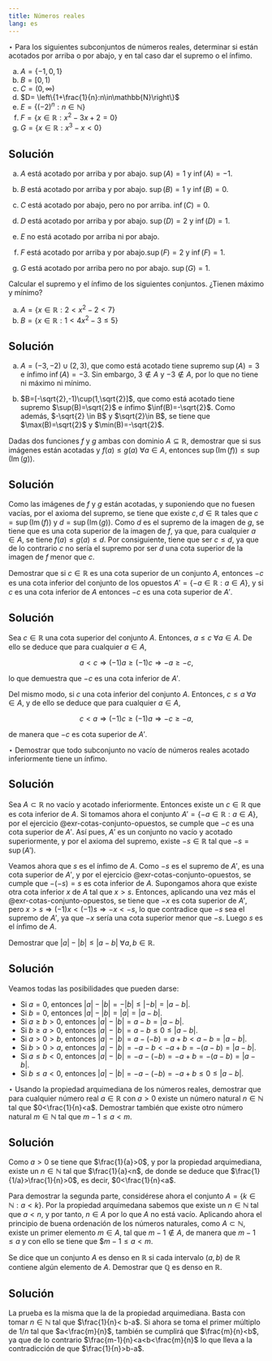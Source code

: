 ```yaml
---
title: Números reales
lang: es
---
```


:::{#exr-supremos-infimos-reales}
$\star$
Para los siguientes subconjuntos de números reales, determinar si están acotados por arriba o por abajo, y en tal caso dar el supremo o el ínfimo.

a. $A = \{-1,0,1\}$
a. $B= [0,1)$
a. $C= (0,\infty)$
a. $D= \left\{1+\frac{1}{n}:n\in\mathbb{N}\right\}$
a. $E= \left\{(-2)^n:n\in\mathbb{N}\right\}$
a. $F= \{x\in\mathbb{R}:x^2-3x+2=0\}$
a. $G= \{x\in\mathbb{R}:x^3-x<0\}$
:::

:::{.callout-tip collapse="true"}
## Solución
a. $A$ está acotado por arriba y por abajo. $\sup(A)=1$ y $\inf(A)=-1$.

a. $B$ está acotado por arriba y por abajo. $\sup(B)=1$ y $\inf(B)=0$.

a. $C$ está acotado por abajo, pero no por arriba. $\inf(C)=0$.

a. $D$ está acotado por arriba y por abajo. $\sup(D)=2$ y $\inf(D)=1$.

a. $E$ no está acotado por arriba ni por abajo.

a. $F$ está acotado por arriba y por abajo.$\sup(F)=2$ y $\inf(F)=1$.

a. $G$ está acotado por arriba pero no por abajo. $\sup(G)=1$.
:::

:::{#exr-supremo-infimo-maximo-minimo-2}
Calcular el supremo y el ínfimo de los siguientes conjuntos. ¿Tienen máximo y mínimo?

a. $A=\{x\in \mathbb{R} : 2 < x^2-2 < 7\}$
b. $B=\{x\in \mathbb{R} : 1 < 4x^2 - 3 \leq 5\}$
:::

:::{.callout-tip collapse="true"}
## Solución
a. $A=(-3,-2)\cup(2,3)$, que como está acotado tiene supremo $\sup(A)=3$ e ínfimo $\inf(A)=-3$. Sin embargo, $3\not \in A$ y $-3\not\in A$, por lo que no tiene ni máximo ni mínimo.

b. $B=[-\sqrt{2},-1)\cup(1,\sqrt{2}]$, que como está acotado tiene supremo $\sup(B)=\sqrt{2}$ e ínfimo $\inf(B)=-\sqrt{2}$. Como además, $-\sqrt{2} \in B$ y $\sqrt{2}\in B$, se tiene que $\max(B)=\sqrt{2}$ y $\min(B)=-\sqrt{2}$.
:::

:::{#exr-supremo-funciones}
Dadas dos funciones $f$ y $g$ ambas con dominio $A\subseteq \mathbb{R}$, demostrar que si sus imágenes están acotadas y $f(a)\leq g(a)$ $\forall a\in A$, entonces $\sup(\operatorname{Im}(f))\leq \sup(\operatorname{Im}(g))$.
:::

:::{.callout-tip collapse="true"}
## Solución
Como las imágenes de $f$ y $g$ están acotadas, y suponiendo que no fuesen vacías, por el axioma del supremo, se tiene que existe $c,d\in\mathbb{R}$ tales que $c=\sup(\operatorname{Im}(f))$ y $d= \sup(\operatorname{Im}(g))$. Como $d$ es el supremo de la imagen de $g$, se tiene que es una cota superior de la imagen de $f$, ya que, para cualquier $a\in A$, se tiene $f(a)\leq g(a)\leq d$. Por consiguiente, tiene que ser $c\leq d$, ya que de lo contrario $c$ no sería el supremo por ser $d$ una cota superior de la imagen de $f$ menor que $c$.
:::

<!-- :::{#exr-no-completitud-racionales}
Demostrar que el conjunto de los números racionales no cumple el axioma de completitud.
::: -->

:::{#exr-cotas-conjunto-opuestos}
Demostrar que si $c\in\mathbb{R}$ es una cota superior de un conjunto $A$, entonces $-c$ es una cota inferior del conjunto de los opuestos $A'=\{-a\in\mathbb{R}: a\in A\}$, y si $c$ es una cota inferior de $A$ entonces $-c$ es una cota superior de $A'$.
:::

:::{.callout-tip collapse="true"}
## Solución
Sea $c\in\mathbb{R}$ una cota superior del conjunto $A$. Entonces, $a\leq c$ $\forall a\in A$. De ello se deduce que para cualquier $a\in A$,

$$
a<c \Rightarrow (-1)a\geq (-1)c \Rightarrow -a\geq -c, 
$$

lo que demuestra que $-c$ es una cota inferior de $A'$.

Del mismo modo, si $c$ una cota inferior del conjunto $A$. Entonces, $c\leq a$ $\forall a\in A$, y de ello se deduce que para cualquier $a\in A$,

$$
c<a \Rightarrow (-1)c\geq (-1)a \Rightarrow -c\geq -a, 
$$

de manera que $-c$ es cota superior de $A'$.
:::

:::{#exr-propiedad-infimo}
$\star$
Demostrar que todo subconjunto no vacío de números reales acotado inferiormente tiene un ínfimo.
:::

:::{.callout-tip collapse="true"}
## Solución


Sea $A\subset\mathbb{R}$ no vacío y acotado inferiormente. Entonces existe un $c\in\mathbb{R}$ que es cota inferior de $A$. Si tomamos ahora el conjunto $A'=\{-a\in\mathbb{R}: a\in A\}$, por el ejercicio @exr-cotas-conjunto-opuestos, se cumple que $-c$ es una cota superior de $A'$. Así pues, $A'$ es un conjunto no vacío y acotado superiormente, y por el axioma del supremo, existe $-s\in\mathbb{R}$ tal que $-s=\sup(A')$.

Veamos ahora que $s$ es el ínfimo de $A$. Como $-s$ es el supremo de $A'$, es una cota superior de $A'$, y por el ejercicio @exr-cotas-conjunto-opuestos, se cumple que $-(-s)=s$ es cota inferior de $A$. Supongamos ahora que existe otra cota inferior $x$ de $A$ tal que $x>s$. Entonces, aplicando una vez más el @exr-cotas-conjunto-opuestos, se tiene que $-x$ es cota superior de $A'$, pero $x>s\Rightarrow (-1)x<(-1)s \Rightarrow -x<-s$, lo que contradice que $-s$ sea el supremo de $A'$, ya que $-x$ sería una cota superior menor que $-s$. Luego $s$ es el ínfimo de $A$.
:::


:::{#exr-propiedad-valor-absoluto}
Demostrar que $|a|-|b|\leq |a-b|$ $\forall a,b\in\mathbb{R}$.
:::

:::{.callout-tip collapse="true"}
## Solución
Veamos todas las posibilidades que pueden darse:

- Si $a=0$, entonces $|a|-|b|= -|b|\leq |-b| = |a-b|$.
- Si $b=0$, entonces $|a|-|b|=|a|= |a-b|$.
- Si $a\geq b>0$, entonces $|a|-|b|=a-b=|a-b|$.
- Si $b\geq a>0$, entonces $|a|-|b|=a-b\leq 0\leq |a-b|$.
- Si $a>0>b$, entonces $|a|-|b| = a-(-b) =a+b < a-b =|a-b|$.
- Si $b>0>a$, entonces $|a|-|b| = -a-b < -a+b = -(a-b) = |a-b|$.
- Si $a\leq b<0$, entonces $|a|-|b| = -a-(-b) = -a+b = -(a-b) = |a-b|$.
- Si $b\leq a<0$, entonces $|a|-|b| = -a-(-b) = -a+b \leq 0 \leq |a-b|$.
:::

:::{#exr-propiedad-arquimediana-1}
$\star$
Usando la propiedad arquimediana de los números reales, demostrar que para cualquier número real $a\in\mathbb{R}$ con $a>0$ existe un número natural $n\in \mathbb{N}$ tal que $0<\frac{1}{n}<a$. Demostrar también que existe otro número natural $m\in \mathbb{N}$ tal que $m-1\leq a< m$. 
:::

:::{.callout-tip collapse="true"}
## Solución
Como $a>0$ se tiene que $\frac{1}{a}>0$, y por la propiedad arquimediana, existe un $n\in\mathbb{N}$ tal que $\frac{1}{a}<n$, de donde se deduce que $\frac{1}{1/a}>\frac{1}{n}>0$, es decir, $0<\frac{1}{n}<a$.

Para demostrar la segunda parte, considérese ahora el conjunto $A=\{k\in \mathbb{N}: a<k\}$. Por la propiedad arquimedana sabemos que existe un $n\in \mathbb{N}$ tal que $a<n$, y por tanto, $n\in A$ por lo que $A$ no está vacío. Aplicando ahora el principio de buena ordenación de los números naturales, como $A\subset \mathbb{N}$, existe un primer elemento $m\in A$, tal que $m-1\not\in A$, de manera que $m-1\leq a$ y con ello se tiene que $$m-1\leq a<m$. 
:::

:::{#exr-densidad-racionales}
Se dice que un conjunto $A$ es denso en $\mathbb{R}$ si cada intervalo $(a,b)$ de $\mathbb{R}$ contiene algún elemento de $A$. Demostrar que $\mathbb{Q}$ es denso en $\mathbb{R}$.
:::

:::{.callout-tip collapse="true"}
## Solución
La prueba es la misma que la de la propiedad arquimediana. Basta con tomar $n\in \mathbb{N}$ tal que $\frac{1}{n}< b-a$. Si ahora se toma el primer múltiplo de $1/n$ tal que $a<\frac{m}{n}$, también se cumplirá que $\frac{m}{n}<b$, ya que de lo contrario $\frac{m-1}{n}<a<b<\frac{m}{n}$ lo que lleva a la contradicción de que $\frac{1}{n}>b-a$. 
:::



